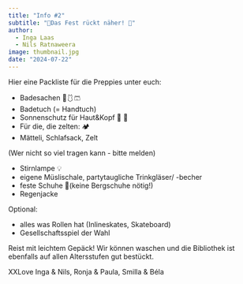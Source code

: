 ```yaml
---
title: "Info #2"
subtitle: "🎈Das Fest rückt näher! 🎈"
author:
  - Inga Laas
  - Nils Ratnaweera
image: thumbnail.jpg
date: "2024-07-22"
---
```


<!-- https://pixabay.com/photos/suitcase-leather-suitcase-3167359/ -->


Hier eine Packliste für die Preppies unter euch:

- Badesachen 👙🩱🩳
- Badetuch (= Handtuch) 
- Sonnenschutz für Haut&Kopf 🧢 👒 
- Für die, die zelten: 🏕️ 
- Mätteli, Schlafsack, Zelt 

(Wer nicht so viel tragen kann - bitte melden) 

- Stirnlampe 💡 
- eigene Müslischale,  partytaugliche Trinkgläser/ -becher
- feste Schuhe 👟(keine Bergschuhe nötig!)
- Regenjacke

Optional:

- alles was Rollen hat (Inlineskates, Skateboard)
- Gesellschaftsspiel der Wahl

Reist mit leichtem Gepäck!
Wir können waschen und die Bibliothek ist ebenfalls auf allen Altersstufen gut bestückt.

XXLove Inga & Nils, Ronja & Paula, Smilla & Béla